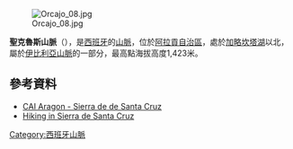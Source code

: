 [[Image:Orcajo_08.jpg|right]]

{{Coord|41|6|15|N|1|33|55|W|display=title}}

'''聖克魯斯山脈'''（{{lang-es|Sierra de Santa Cruz}}），是[[西班牙|西班牙]]的[[山脈|山脈]]，位於[[阿拉貢自治區|阿拉貢自治區]]，處於[[加略坎塔湖|加略坎塔湖]]以北，屬於[[伊比利亞山脈|伊比利亞山脈]]的一部分，最高點海拔高度1,423米。

==參考資料==
*[http://www.caiaragon.com/es/municipios/index.asp?idloc=711&tipo=0 CAI Aragon - Sierra de de Santa Cruz]
* [http://www.clubalpinouniversitario.com/home/?q=node/606/ Hiking in Sierra de Santa Cruz]{{dead link|date=2018年1月 |bot=InternetArchiveBot |fix-attempted=yes }}

{{Spain-geo-stub}}
[[Category:西班牙山脈|Category:西班牙山脈]]